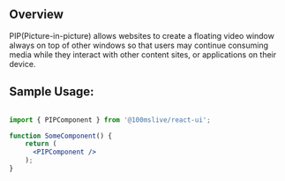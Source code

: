 ## Overview

PIP(Picture-in-picture) allows websites to create a floating video window always on top of other windows so that users may continue 
consuming media while they interact with other content sites, or applications on their device.

## Sample Usage:

```jsx

import { PIPComponent } from '@100mslive/react-ui';

function SomeComponent() {
    return (
      <PIPComponent />
    );
}

```